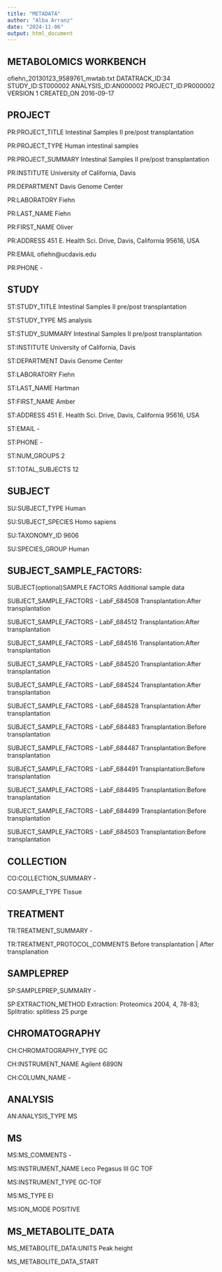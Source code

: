 ---
title: "METADATA"
author: "Alba Arranz"
date: "2024-11-06"
output: html_document
---


## METABOLOMICS WORKBENCH 
ofiehn_20130123_9589761_mwtab.txt
DATATRACK_ID:34
STUDY_ID:ST000002
ANALYSIS_ID:AN000002
PROJECT_ID:PR000002
VERSION 1
CREATED_ON 2016-09-17

## PROJECT

PR:PROJECT_TITLE                 	Intestinal Samples II pre/post transplantation

PR:PROJECT_TYPE                  	Human intestinal samples

PR:PROJECT_SUMMARY               	Intestinal Samples II pre/post transplantation

PR:INSTITUTE                     	University of California, Davis

PR:DEPARTMENT                    	Davis Genome Center

PR:LABORATORY                    	Fiehn

PR:LAST_NAME                     	Fiehn

PR:FIRST_NAME                    	Oliver

PR:ADDRESS                       	451 E. Health Sci. Drive, Davis, California 95616, USA

PR:EMAIL                         	ofiehn@ucdavis.edu

PR:PHONE                         	-


## STUDY
ST:STUDY_TITLE                   	Intestinal Samples II pre/post transplantation

ST:STUDY_TYPE                    	MS analysis

ST:STUDY_SUMMARY                 	Intestinal Samples II pre/post transplantation

ST:INSTITUTE                     	University of California, Davis

ST:DEPARTMENT                    	Davis Genome Center

ST:LABORATORY                    	Fiehn

ST:LAST_NAME                     	Hartman

ST:FIRST_NAME                    	Amber

ST:ADDRESS                       	451 E. Health Sci. Drive, Davis, California 95616, USA

ST:EMAIL                         	-

ST:PHONE                         	-

ST:NUM_GROUPS                    	2

ST:TOTAL_SUBJECTS                	12

## SUBJECT
SU:SUBJECT_TYPE                  	Human

SU:SUBJECT_SPECIES               	Homo sapiens

SU:TAXONOMY_ID                   	9606

SU:SPECIES_GROUP                 	Human

## SUBJECT_SAMPLE_FACTORS:         	

SUBJECT(optional)SAMPLE FACTORS Additional sample data

SUBJECT_SAMPLE_FACTORS           	-	LabF_684508	Transplantation:After transplantation	

SUBJECT_SAMPLE_FACTORS           	-	LabF_684512	Transplantation:After transplantation	

SUBJECT_SAMPLE_FACTORS           	-	LabF_684516	Transplantation:After transplantation	

SUBJECT_SAMPLE_FACTORS           	-	LabF_684520	Transplantation:After transplantation	

SUBJECT_SAMPLE_FACTORS           	-	LabF_684524	Transplantation:After transplantation	

SUBJECT_SAMPLE_FACTORS           	-	LabF_684528	Transplantation:After transplantation	

SUBJECT_SAMPLE_FACTORS           	-	LabF_684483	Transplantation:Before transplantation	

SUBJECT_SAMPLE_FACTORS           	-	LabF_684487	Transplantation:Before transplantation	

SUBJECT_SAMPLE_FACTORS           	-	LabF_684491	Transplantation:Before transplantation	

SUBJECT_SAMPLE_FACTORS           	-	LabF_684495	Transplantation:Before transplantation	

SUBJECT_SAMPLE_FACTORS           	-	LabF_684499	Transplantation:Before transplantation	

SUBJECT_SAMPLE_FACTORS           	-	LabF_684503	Transplantation:Before transplantation	

## COLLECTION
CO:COLLECTION_SUMMARY            	-

CO:SAMPLE_TYPE                   	Tissue

## TREATMENT
TR:TREATMENT_SUMMARY             	-

TR:TREATMENT_PROTOCOL_COMMENTS   	Before transplantation | After transplanation

## SAMPLEPREP
SP:SAMPLEPREP_SUMMARY            	-

SP:EXTRACTION_METHOD             	Extraction: Proteomics 2004, 4, 78-83; Splitratio: splitless 25 purge

## CHROMATOGRAPHY
CH:CHROMATOGRAPHY_TYPE           	GC

CH:INSTRUMENT_NAME               	Agilent 6890N

CH:COLUMN_NAME                   	-

## ANALYSIS
AN:ANALYSIS_TYPE                 	MS

## MS
MS:MS_COMMENTS - 

MS:INSTRUMENT_NAME Leco Pegasus III GC TOF 

MS:INSTRUMENT_TYPE GC-TOF 

MS:MS_TYPE EI 

MS:ION_MODE POSITIVE

## MS_METABOLITE_DATA
MS_METABOLITE_DATA:UNITS         	Peak height

MS_METABOLITE_DATA_START
